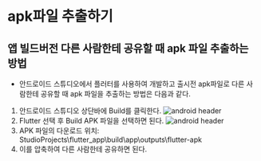 # apk파일 추출하기

## 앱 빌드버전 다른 사람한테 공유할 때 apk 파일 추출하는 방법

- 안드로이드 스튜디오에서 플러터를 사용하여 개발하고 출시전 apk파일로 다른 사람한테 공유할 때 apk 파일을 추출하는 방법은 다음과 같다.

1. 안드로이드 스튜디오 상단바에 Build를 클릭한다.
   ![android header](/androidheader.png)
2. Flutter 선택 후 Build APK 파일을 선택하면 된다.
   ![android header](/androidapkfile.png)
3. APK 파일의 다운로드 위치: StudioProjects\flutter_app\build\app\outputs\flutter-apk
4. 이를 압축하여 다른 사람한테 공유하면 된다.
